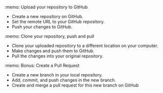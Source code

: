 :memo: Upload your repository to GitHub

-   Create a new repository on GitHub.
-   Set the remote URL to your GitHub repository.
-   Push your changes to GitHub.

:memo: Clone your repository, push and pull

-   Clone your uploaded  repository to a different location on your computer.
-   Make changes and push them to GitHub.
-   Pull the changes into your original repository.

:memo: Bonus: Create a Pull Request

-   Create a new branch in your local repository.
-   Add, commit, and push changes in the new branch.
-   Create and merge a pull request for this new branch on GitHub
